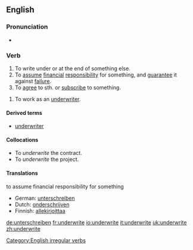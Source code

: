 ==English==

===Pronunciation===
*{{IPA|/ʌndəɻ'ɻaɪt/}}

===Verb===
{{en-verb2|'''to underwrite'''|'''[[underwrites]]'''|'''[[underwrote]]'''|'''[[underwritten]]'''|'''[[underwriting]]'''}}

{{transtive}} 
# To write under or at the end of something else.
# To [[assume]] [[financial]] [[responsibility]] for something, and [[guarantee]] it against [[failure]].
# To [[agree]] to sth. or [[subscribe]] to something.
{{intranstive}}
# To work as an [[underwriter]].

====Derived terms====
*[[underwriter]]

====Collocations====

* To ''underwrite'' the contract.
* To ''underwrite'' the project.

====Translations====
;to assume financial responsibility for something
{{top}}
*German: [[unterschreiben]]
*Dutch: [[onderschrijven]]
*Finnish: [[allekirjoittaa]]
{{mid}}
{{bottom}}

[[Category:English irregular verbs]]

[[de:unterschreiben]]
[[fr:underwrite]]
[[io:underwrite]]
[[it:underwrite]]
[[uk:underwrite]]
[[zh:underwrite]]